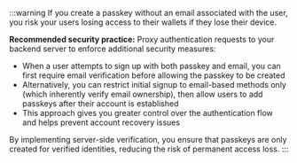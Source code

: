 :::warning
If you create a passkey without an email associated with the user, you risk your users losing access to their wallets if they lose their device.

**Recommended security practice:** Proxy authentication requests to your backend server to enforce additional security measures:

- When a user attempts to sign up with both passkey and email, you can first require email verification before allowing the passkey to be created
- Alternatively, you can restrict initial signup to email-based methods only (which inherently verify email ownership), then allow users to add passkeys after their account is established
- This approach gives you greater control over the authentication flow and helps prevent account recovery issues

By implementing server-side verification, you ensure that passkeys are only created for verified identities, reducing the risk of permanent access loss.
:::
